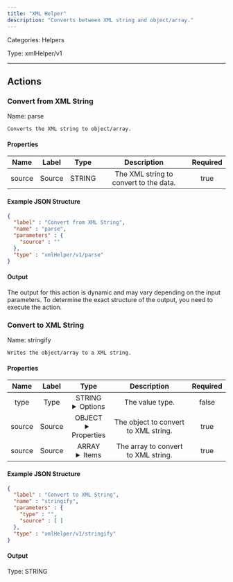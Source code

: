 ```yaml
---
title: "XML Helper"
description: "Converts between XML string and object/array."
---
```



Categories: Helpers


Type: xmlHelper/v1

<hr />




## Actions


### Convert from XML String
Name: parse

`Converts the XML string to object/array.`

#### Properties

|      Name       |      Label     |     Type     |     Description     | Required |
|:---------------:|:--------------:|:------------:|:-------------------:|:--------:|
| source | Source | STRING | The XML string to convert to the data. | true |

#### Example JSON Structure
```json
{
  "label" : "Convert from XML String",
  "name" : "parse",
  "parameters" : {
    "source" : ""
  },
  "type" : "xmlHelper/v1/parse"
}
```

#### Output

The output for this action is dynamic and may vary depending on the input parameters. To determine the exact structure of the output, you need to execute the action.




### Convert to XML String
Name: stringify

`Writes the object/array to a XML string.`

#### Properties

|      Name       |      Label     |     Type     |     Description     | Required |
|:---------------:|:--------------:|:------------:|:-------------------:|:--------:|
| type | Type | STRING <details> <summary> Options </summary> <span>OBJECT</span>, <span>ARRAY</span> </details> | The value type. | false |
| source | Source | OBJECT <details> <summary> Properties </summary> &#123;&#125; </details> | The object to convert to XML string. | true |
| source | Source | ARRAY <details> <summary> Items </summary> [] </details> | The array to convert to XML string. | true |

#### Example JSON Structure
```json
{
  "label" : "Convert to XML String",
  "name" : "stringify",
  "parameters" : {
    "type" : "",
    "source" : [ ]
  },
  "type" : "xmlHelper/v1/stringify"
}
```

#### Output



Type: STRING










